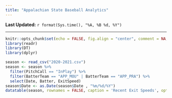 ```yaml
---
title: "Appalachian State Baseball Analytics"
---
```


**Last Updated:**  `r format(Sys.time(), "%A, %B %d, %Y")`

<hr>

```r
knitr::opts_chunk$set(echo = FALSE, fig.align = "center", comment = NA, warning = FALSE, message = FALSE)
library(readr)
library(DT)
library(dplyr)
```

```r
season <- read_csv("2020-2021.csv")
season <- season %>%
  filter(PitchCall == "InPlay") %>%
  filter(BatterTeam == "APP_MOU" | BatterTeam == "APP_PRA") %>%
  select(Date, Batter, ExitSpeed)
season$Date <- as.Date(season$Date , "%m/%d/%Y")
datatable(season, rownames = FALSE, caption = 'Recent Exit Speeds', options = list(pageLength = 5, order = list(list(0, "desc"), list(2, 'desc'))))
```
